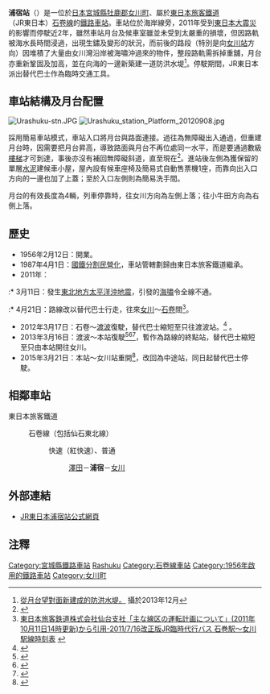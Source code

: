 {{noteTA
|T=zh-tw:浦宿車站;zh-hk:浦宿站;zh-cn:浦宿站;
|1=zh-tw:浦宿車站;zh-hk:浦宿站;zh-cn:浦宿站;
}}
{{日本車站資訊
|公司色     = green
|文字色     = 
|站名       = 浦宿站
|圖片       = Urashuku-stn-02.jpg
|pxl        = 
|圖片說明   = 採用簡易開放式的車站入口（2013年4月）
|日文原名   = 浦宿
|平假名     = うらしゅく
|羅馬拼音   = Urashuku
|副站名     = 
|電報略號   = ウラ
|車站編號   = 
|所屬公司   = [[File:JR_logo_(east).svg|22px]] [[東日本旅客鐵道|東日本旅客鐵道]]
|所屬路線   = {{Color|#ff9999|■}}[[石卷線|石卷線]]（包括{{Color|mediumseagreen|■}}{{Color|deepskyblue|■}}[[仙石東北線|仙石東北線]]）
|距離       = 42.4
|起站       = [[小牛田站|小牛田]]
|前一站     = [[澤田站|澤田]]
|前一站距離 = 4.1
|後一站距離 = 2.3
|後一站     = [[女川站|女川]]
|所在地     = [[宮城縣|宮城縣]][[牡鹿郡|牡鹿郡]][[女川町|女川町]]浦宿濱字浦宿
|車站構造   = [[地面車站|地面車站]]
|月台配置   = 1面1線
|啟用年月日 = 1956年2月12日<br/>2013年3月16日（重開）
|廢站年月日 = 
|乘客人數   = 
|上下車人次 = 
|統計年度   = 
|轉車       = 
|備註       = 無人站
|全寬備註   = 2011年3月11日-2013年3月15日因[[東日本大震災|東日本大震災]]而暫停服務，2011年4月21日-2013年3月15日以代行巴士行駛。
}}

'''浦宿站'''（{{jpn|j=浦宿駅|hg=うらしゅくえき|rm=Urashuku eki|f=y}}）是一位於[[日本|日本]][[宮城縣|宮城縣]][[牡鹿郡|牡鹿郡]][[女川町|女川町]]、屬於[[東日本旅客鐵道|東日本旅客鐵道]]（JR東日本）[[石卷線|石卷線]]的[[鐵路車站|鐵路車站]]。車站位於海岸線旁，2011年受到[[東日本大震災|東日本大震災]]的影響而停駛近2年，雖然車站月台及候車室雖並未受到太嚴重的損壞，但因路軌被海水長時間浸過，出現生鏽及變形的狀況，而前後的路段（特別是向[[女川站|女川站]]方向）因堆積了大量由女川灣沿岸被海嘯沖過來的物件，整段路軌需拆掉重舖，月台亦重新鞏固及加高，並在向海的一邊新築建一道防洪水堤<ref>[http://blogs.c.yimg.jp/res/blog-7b-ec/nasuriodd51888/folder/349294/86/32793486/img_2?1388437913 從月台望對面新建成的防洪水堤。] {{Wayback|url=http://blogs.c.yimg.jp/res/blog-7b-ec/nasuriodd51888/folder/349294/86/32793486/img_2?1388437913 |date=20160304114233 }}攝於2013年12月</ref>。停駛期間，JR東日本派出替代巴士作為臨時交通工具。

==車站結構及月台配置==
[[File:Urashuku-stn.JPG|thumb]]
[[File:Urashuku_station_Platform_20120908.jpg|thumb]]

採用簡易車站模式，車站入口將月台與路面連接。過往為無障礙出入通過，但重建月台時，因需要把月台昇高，導致路面與月台不再位處同一水平，而是要通過數級[[樓梯|樓梯]]才可到達，事後亦沒有補回無障礙斜道，直至現在<ref>{{Cite web |url=http://blogs.c.yimg.jp/res/blog-7b-ec/nasuriodd51888/folder/349294/86/32793486/img_8?1388437913 |title=另一幅非官方車站介紹，可完整看到整個車站出入口的樓梯，遠方獨立建築物為簡易式洗手間。 |access-date=2015-07-19 |archive-date=2019-08-24 |archive-url=https://web.archive.org/web/20190824160055/http://blogs.c.yimg.jp/res/blog-7b-ec/nasuriodd51888/folder/349294/86/32793486/img_8?1388437913 |dead-url=no }}</ref>。進站後左側為獲保留的單層[[水泥|水泥]]建候車小屋，屋內設有候車座椅及簡易式自動售票機1座，而靠向出入口方向的一邊也加了上蓋；至於入口左側則為簡易洗手間。

月台的有效長度為4輛，列車停靠時，往女川方向為左側上落；往小牛田方向為右側上落。

==歷史==
* 1956年2月12日：開業。
* 1987年4月1日：[[國鐵分割民營化|國鐵分割民營化]]，車站管轄劃歸由東日本旅客鐵道繼承。
* 2011年：
:* 3月11日：發生[[東北地方太平洋沖地震|東北地方太平洋沖地震]]，引發的[[海嘯|海嘯]]令全線不通。
:* 4月21日：路線改以替代巴士行走，往來[[女川站|女川]]～[[石卷站|石卷]]間<ref>[http://www.jr-sendai.com/eq/bus-io2-time.pdf 東日本旅客鉄道株式会社仙台支社「主な線区の運転計画について」(2011年10月11日14時更新)から引用-2011/7/16改正版JR臨時代行バス 石巻駅～女川駅線時刻表] {{webarchive|url=https://web.archive.org/web/20111112083845/http://www.jr-sendai.com/eq/bus-io2-time.pdf |date=2011年11月12日 }}</ref>。
* 2012年3月17日：石卷～[[渡波站|渡波]]復駛，替代巴士縮短至只往渡波站。<ref name="240223saikai">{{Cite web|url=http://www.jreast.co.jp/pdf/saikaijoukyou.pdf|title=東北地方の運転見合わせ区間|publisher=JR東日本|date=2012-02-23|accessdate=2012-02-24|archive-date=2016-08-21|archive-url=https://web.archive.org/web/20160821134306/http://www.jreast.co.jp/pdf/saikaijoukyou.pdf|dead-url=yes}}</ref> 。
* 2013年3月16日：渡波～本站復駛<ref>{{Cite news|date=2012-03-05|url=http://www.jiji.com/jc/c?g=soc_30&k=2012030500623|title=女川駅除き、１３年度初め運行へ＝ＪＲ石巻線|publisher=時事通信|accessdate=2012-03-08|archive-url=https://web.archive.org/web/20130112114037/http://www.jiji.com/jc/c?g=soc_30&k=2012030500623|archive-date=2013-01-12|dead-url=yes}}</ref><ref>{{Cite news|date=2012-12-25|url=http://news.mynavi.jp/news/2012/12/25/103/|title=宮城県のJR常磐線浜吉田～亘理間・石巻線渡波～浦宿間、3/16より運転再開|publisher=MyNavi|accessdate=2013-01-12|archive-date=2015-07-23|archive-url=https://web.archive.org/web/20150723020430/http://news.mynavi.jp/news/2012/12/25/103/|dead-url=no}}</ref><ref>{{Cite news|date=2013-03-16|url=http://www.sponichi.co.jp/society/news/2013/03/16/kiji/K20130316005406110.html|title=２年ぶりに運転再開　常磐、石巻両線の一部区間|publisher=スポーツニッポン|deadurl=yes|archiveurl=https://web.archive.org/web/20150722225327/http://www.sponichi.co.jp/society/news/2013/03/16/kiji/K20130316005406110.html|archivedate=2015-07-22}}</ref>，暫作為路線的終點站，替代巴士縮短至只由本站開往女川。
*2015年3月21日：本站～女川站重開<ref>{{cite news|url=http://www.kahoku.co.jp/news/2013/10/20131026t13024.htm|title=石巻線１５年春全面再開　女川駅内陸に１５０メートル移設|date=2013-10-26|accessdate=2014-01-08|publisher=[[河北新報|河北新報]]}}{{dead link|date=2018年1月 |bot=InternetArchiveBot |fix-attempted=yes }}</ref>，改回為中途站，同日起替代巴士停駛。

== 相鄰車站 ==
; 東日本旅客鐵道
: {{Color|#ff9999|■}}石卷線（包括{{Color|mediumseagreen|■}}{{Color|deepskyblue|■}}仙石東北線）
:: {{Color|red|■}}快速（紅快速）、{{Color|gray|■}}普通
::: [[澤田站|澤田]]－'''浦宿'''－[[女川站|女川]]

== 外部連結 ==
* [http://www.jreast.co.jp/estation/station/info.aspx?StationCd=258 JR東日本浦宿站公式網頁] {{Wayback|url=http://www.jreast.co.jp/estation/station/info.aspx?StationCd=258 |date=20191202115746 }}{{ja}}

== 注釋 ==
{{reflist}}

{{石卷線}}
{{仙石東北線}}
{{Commonscat|Urashuku Station}}
{{DEFAULTSORT:Urashuku}}
[[Category:宮城縣鐵路車站|Category:宮城縣鐵路車站]]
[[Category:日本鐵路車站_U|Rashuku]]
[[Category:石卷線車站|Category:石卷線車站]]
[[Category:1956年啟用的鐵路車站|Category:1956年啟用的鐵路車站]]
[[Category:女川町|Category:女川町]]